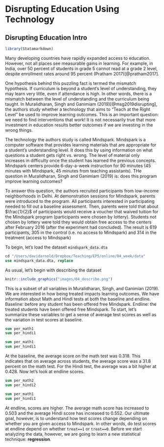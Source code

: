 # Disrupting Education Using Technology

## Disrupting Education Intro

```r
library(Statamarkdown)
```

<html>
<head>
<style>
code {
  background-color: #f1f1f1;
}
</style>
</head>
<body>


Many developing countries have rapidly expanded access to education. However, not all places see measurable gains in learning. For example, in India, over 50 percent of students in grade 5 cannot read at a grade 2 level, despite enrollment rates around 95 percent (Pratham 2017)[@pratham2017].

One hypothesis behind this puzzling fact is termed the mismatch hypothesis. If curriculum is beyond a student's level of understanding, they may learn very little, even if attendance is high. In other words, there is a mismatch between the level of understanding and the curriculum being taught. In Muralidharan, Singh and Ganimiam (2019)[@msg2019disrupting], the authors study whether a technology that aims to "Teach at the Right Level" be used to improve learning outcomes. This is an important question: we need to find interventions that work! It is not necessarily true that more investment in education results better outcomes if we are investing in the wrong things.

The technology the authors study is called Mindspark. Mindspark is a computer software that provides learning materials that are appropriate for a student's understanding level. It does this by using information on what questions a student gets right vs. wrong. The level of material only increases in difficulty once the student has learned the previous concepts. Mindspark centers provide 6-day-a-week instruction for 90 minutes (45 minutes with Mindspark, 45 minutes from teaching assistants). THe question in Muralidharan, Singh and Ganimiam (2019) is: does this program improve learning outcomes?

To answer this question, the authors recruited participants from low-income neighborhoods in Delhi. At demonstration sessions for Mindspark, parents were introduced to the program. All participants interested in participating needed to fill out a baseline assessment. Then, parents were told that about $\frac{1}{2}$ of participants would receive a voucher that waived tuition for the Mindspark program (participants were chosen by lottery). Students not chosen by lottery were told they would obtain free access to the centers after February 2016 (after the experiment had concluded). The result is 619 participants, 305 in the control (i.e. no access to Mindspark) and 314 in the treatment (access to Mindspark)

To begin, let's load the dataset ``mindspark_data.dta``

```stata
cd "/Users/davidarnold/Dropbox/Teaching/EP5/online/04_week/data"
use mindspark_data.dta, replace
```

As usual, let's begin with describing the dataset 

```r
knitr::include_graphics("images/04_describe.png")
```

This is a subset of all variables in Muralidharan, Singh, and Ganimian (2019). We are interested in how being treated impacts learning outcomes. We have information about Math and Hindi tests at both the baseline and endline. Baseline: before any student has been offered free Mindspark. Endline: the treated students have been offered free Mindspark. To start, let's summarize these variables to get a sense of average test scores as well as the variation in test scores at baseline.

```stata
sum per_math1
sum per_hindi1
```

```stata
sum per_math1
sum per_hindi1
```

At the baseline, the average score on the math test was $0.318$. This indicates that on average across students, the average score was a 31.8 percent on the math test. For the Hindi test, the average was a bit higher at $0.428$. Now let's look at endline scores.

```stata
sum per_math2
sum per_hindi2
```

```stata
sum per_math1
sum per_hindi1
```

At endline, scores are higher. The average math score has increased to $0.503$ and the average Hindi score has increased to $0.552$. Our ultimate goal, however, is to understand how test scores change depending on whether you are given access to Mindspark. In other words, do test scores at endline depend on whether ``treat==1`` or ``treat==0``. Before we start analyzing the data, however, we are going to learn a new statistical technique: **regression**.

